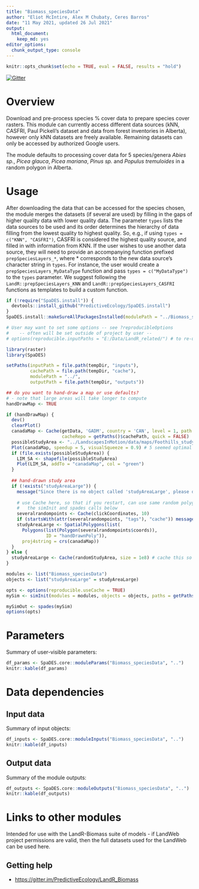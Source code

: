 ```yaml
---
title: "Biomass_speciesData"
author: "Eliot McIntire, Alex M Chubaty, Ceres Barros"
date: "11 May 2021, updated 26 Jul 2021"
output:
  html_document:
    keep_md: yes
editor_options:
  chunk_output_type: console
---
```


```r
knitr::opts_chunk$set(echo = TRUE, eval = FALSE, results = "hold")
```

[![Gitter](https://badges.gitter.im/PredictiveEcology/LandR_Biomass.svg)](https://gitter.im/PredictiveEcology/LandR_Biomass?utm_source=badge&utm_medium=badge&utm_campaign=pr-badge)

# Overview

Download and pre-process species % cover data to prepare species cover rasters.
This module can currently access different data sources (kNN, CASFRI, Paul Pickell's dataset and data from forest inventories in Alberta), however only kNN datasets are freely available.
Remaining datasets can only be accessed by authorized Google users.

The module defaults to processing cover data for 5 species/genera *Abies sp.*, *Picea glauca*, *Picea mariana*, *Pinus sp.* and  *Populus tremuloides* in a random polygon in Alberta.

# Usage

After downloading the data that can be accessed for the species chosen, the module merges the datasets (if several are used) by filling in the gaps of higher quality data with lower quality data.
The parameter `types` lists the data sources to be used and its order determines the hierarchy of data filling from the lowest quality to highest quality. So, e.g., if using `types = c("KNN", "CASFRI")`, CASFRI is considered the highest quality source, and filled in with information from KNN.
If the user wishes to use another data source, they will need to provide an accompanying function prefixed `prepSpeciesLayers_*`, where * corresponds to the new data source's character string in `types`. For instance, the user would create a `prepSpeciesLayers_MyDataType` function and pass `types = c("MyDataType")` to the `types` parameter.
We suggest following the `LandR::prepSpeciesLayers_KNN` and `LandR::prepSpeciesLayers_CASFRI` functions as templates to build a custom function.


```r
if (!require("SpaDES.install")) {
  devtools::install_github("PredictiveEcology/SpaDES.install")
}
SpaDES.install::makeSureAllPackagesInstalled(modulePath = "../Biomass_speciesData")

# User may want to set some options -- see ?reproducibleOptions 
#    -- often will be set outside of project by user --
# options(reproducible.inputPaths = "E:/Data/LandR_related/") # to re-use datasets across projects
```

```r
library(raster)
library(SpaDES)

setPaths(inputPath = file.path(tempDir, "inputs"), 
         cachePath = file.path(tempDir, "cache"), 
         modulePath = "../", 
         outputPath = file.path(tempDir, "outputs"))

## do you want to hand-draw a map or use defaults?
# - note that large areas will take longer to compute
handDrawMap <- TRUE

if (handDrawMap) {
  dev()
  clearPlot()
  canadaMap <- Cache(getData, 'GADM', country = 'CAN', level = 1, path = "data/",
                     cacheRepo = getPaths()$cachePath, quick = FALSE)
  possibleStudyArea <- "../LandscapesInMotion/data/maps/Foothills_study_area.shp"
  Plot(canadaMap, speedup = 5, visualSqueeze = 0.9) # 5 seemed optimal
  if (file.exists(possibleStudyArea)) {
    LIM_SA <- shapefile(possibleStudyArea)
    Plot(LIM_SA, addTo = "canadaMap", col = "green")
  }
  
  ## hand-drawn study area
  if (!exists("studyAreaLarge")) {
    message("Since there is no object called 'studyAreaLarge', please draw a study area with 10 points")
    
    # use Cache here, so that if you restart, can use same random polygon, allowing Cache to be effective during
    #   the simInit and spades calls below
    severalrandompoints <- Cache(clickCoordinates, 10) 
    if (startsWith(attr(severalrandompoints, "tags"), "cache")) message("Taking studyAreaLarge from Cache")
    studyAreaLarge <- SpatialPolygons(list(
      Polygons(list(Polygon(severalrandompoints$coords)),
               ID = "handDrawnPoly")),
      proj4string = crs(canadaMap))
  }
} else {
  studyAreaLarge <- Cache(randomStudyArea, size = 1e8) # cache this so it creates a random one only once on a machine
}

modules <- list("Biomass_speciesData")
objects <- list("studyAreaLarge" = studyAreaLarge)

opts <- options(reproducible.useCache = TRUE)
mySim <- simInit(modules = modules, objects = objects, paths = getPaths())

mySimOut <- spades(mySim)
options(opts)
```

# Parameters

Summary of user-visible parameters:

```r
df_params <- SpaDES.core::moduleParams("Biomass_speciesData", "..")
knitr::kable(df_params)
```

# Data dependencies

## Input data

Summary of input objects:

```r
df_inputs <- SpaDES.core::moduleInputs("Biomass_speciesData", "..")
knitr::kable(df_inputs)
```

## Output data

Summary of the module outputs:

```r
df_outputs <- SpaDES.core::moduleOutputs("Biomass_speciesData", "..")
knitr::kable(df_outputs)
```

# Links to other modules

Intended for use with the LandR-Biomass suite of models - if LandWeb project permissions are valid, then the full datasets used for the LandWeb can be used here.

## Getting help

- <https://gitter.im/PredictiveEcology/LandR_Biomass>
